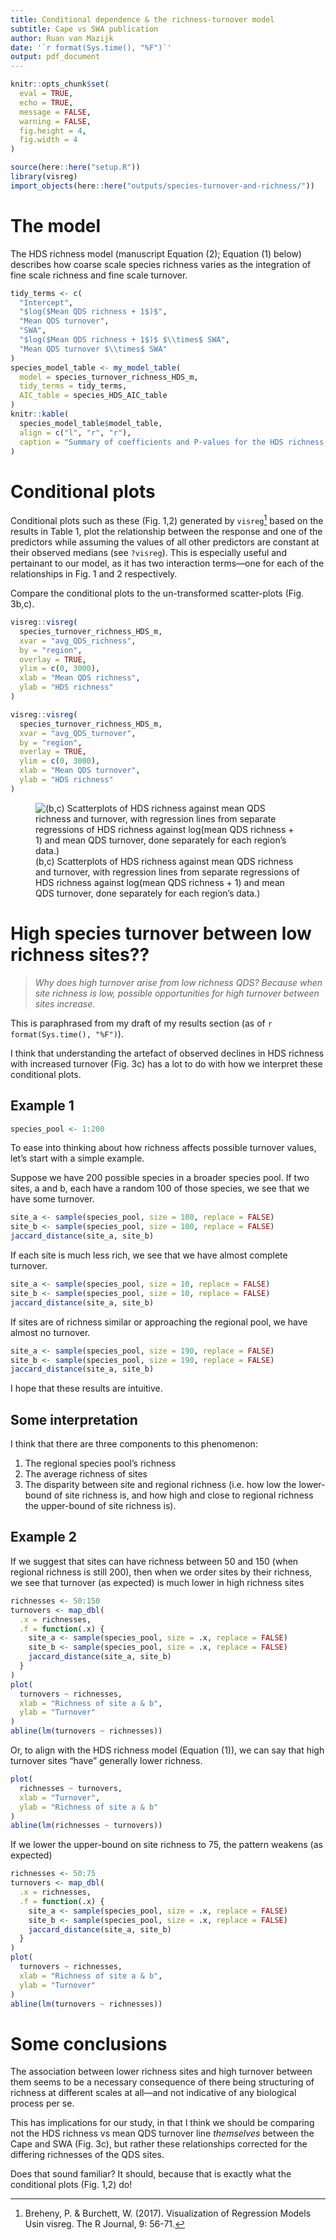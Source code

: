 ```yaml
---
title: Conditional dependence & the richness-turnover model
subtitle: Cape vs SWA publication
author: Ruan van Mazijk
date: '`r format(Sys.time(), "%F")`'
output: pdf_document
---
```


```r
knitr::opts_chunk$set(
  eval = TRUE,
  echo = TRUE,
  message = FALSE,
  warning = FALSE,
  fig.height = 4,
  fig.width = 4
)
```

```r
source(here::here("setup.R"))
library(visreg)
import_objects(here::here("outputs/species-turnover-and-richness/"))
```

# The model

The HDS richness model (manuscript Equation (2); Equation (1) below) describes how coarse scale species richness varies as the integration of fine scale richness and fine scale turnover.

\begin{equation}
\begin{split}
  HDS \ richness =
    &\ Intercept + \\
    &\ Mean \ QDS \ richness +
       Mean \ QDS \ turnover +
       SWA + 
       (= \ main \ effects) \\
    &\ Mean \ QDS \ richness \times SWA + \ (= \ interaction \ effects) \\
    &\ Mean \ QDS \ turnover \times SWA
\end{split}
\end{equation}

```r
tidy_terms <- c(
  "Intercept",
  "$log($Mean QDS richness + 1$)$",
  "Mean QDS turnover",
  "SWA",
  "$log($Mean QDS richness + 1$)$ $\\times$ SWA",
  "Mean QDS turnover $\\times$ SWA"
)
species_model_table <- my_model_table(
  model = species_turnover_richness_HDS_m,
  tidy_terms = tidy_terms,
  AIC_table = species_HDS_AIC_table
)
knitr::kable(
  species_model_table$model_table, 
  align = c("l", "r", "r"),
  caption = "Summary of coefficients and P-values for the HDS richness model in Equation (1) above"
)
```

# Conditional plots

Conditional plots such as these (Fig. 1,2) generated by `visreg`[^1] based on the results in Table 1, plot the relationship between the response and one of the predictors while assuming the values of all other predictors are constant at their observed medians (see `?visreg`). This is especially useful and pertainant to our model, as it has two interaction terms---one for each of the relationships in Fig. 1 and 2 respectively.

Compare the conditional plots to the un-transformed scatter-plots (Fig. 3b,c).

[^1]: Breheny, P. & Burchett, W. (2017). Visualization of Regression Models Usin visreg. The R Journal, 9: 56-71.

```r
visreg::visreg(
  species_turnover_richness_HDS_m, 
  xvar = "avg_QDS_richness", 
  by = "region", 
  overlay = TRUE, 
  ylim = c(0, 3000),
  xlab = "Mean QDS richness",
  ylab = "HDS richness"
)
```

```r
visreg::visreg(
  species_turnover_richness_HDS_m,
  xvar = "avg_QDS_turnover", 
  by = "region", 
  overlay = TRUE,
  ylim = c(0, 3000),
  xlab = "Mean QDS turnover",
  ylab = "HDS richness"
)
```

![(b,c) Scatterplots of HDS richness against mean QDS richness and turnover, with regression lines from separate regressions of HDS richness against log(mean QDS richness + 1) and mean QDS turnover, done separately for each region's data.)](../figures/fig-2-richness-vs-turnover_for-conditional-dependence-visreg.png)

# High species turnover between low richness sites??

> _Why does high turnover arise from low richness QDS? Because when site richness is low, possible opportunities for high turnover between sites increase._

This is paraphrased from my draft of my results section (as of `r format(Sys.time(), "%F")`).

I think that understanding the artefact of observed declines in HDS richness with increased turnover (Fig. 3c) has a lot to do with how we interpret these conditional plots.

## Example 1

```r
species_pool <- 1:200
```

To ease into thinking about how richness affects possible turnover values, let's start with a simple example.

Suppose we have 200 possible species in a broader species pool. If two sites, a and b, each have a random 100 of those species, we see that we have some turnover. 

```r
site_a <- sample(species_pool, size = 100, replace = FALSE)
site_b <- sample(species_pool, size = 100, replace = FALSE)
jaccard_distance(site_a, site_b)
```

If each site is much less rich, we see that we have almost complete turnover. 

```r
site_a <- sample(species_pool, size = 10, replace = FALSE)
site_b <- sample(species_pool, size = 10, replace = FALSE)
jaccard_distance(site_a, site_b)
```

If sites are of richness similar or approaching the regional pool, we have almost no turnover.

```r
site_a <- sample(species_pool, size = 190, replace = FALSE)
site_b <- sample(species_pool, size = 190, replace = FALSE)
jaccard_distance(site_a, site_b)
```

I hope that these results are intuitive.

## Some interpretation

I think that there are three components to this phenomenon:

1. The regional species pool's richness
2. The average richness of sites
3. The disparity between site and regional richness (i.e. how low the lower-bound of site richness is, and how high and close to regional richness the upper-bound of site richness is).

## Example 2

If we suggest that sites can have richness between 50 and 150 (when regional richness is still 200), then when we order sites by their richness, we see that turnover (as expected) is much lower in high richness sites

```r
richnesses <- 50:150
turnovers <- map_dbl(
  .x = richnesses,
  .f = function(.x) {
    site_a <- sample(species_pool, size = .x, replace = FALSE)
    site_b <- sample(species_pool, size = .x, replace = FALSE)
    jaccard_distance(site_a, site_b)
  }
)
plot(
  turnovers ~ richnesses, 
  xlab = "Richness of site a & b", 
  ylab = "Turnover"
)
abline(lm(turnovers ~ richnesses))
```

Or, to align with the HDS richness model (Equation (1)), we can say that high turnover sites "have" generally lower richness.

```r
plot(
  richnesses ~ turnovers, 
  xlab = "Turnover",
  ylab = "Richness of site a & b"
)
abline(lm(richnesses ~ turnovers))
```

If we lower the upper-bound on site richness to 75, the pattern weakens (as expected)

```r
richnesses <- 50:75
turnovers <- map_dbl(
  .x = richnesses,
  .f = function(.x) {
    site_a <- sample(species_pool, size = .x, replace = FALSE)
    site_b <- sample(species_pool, size = .x, replace = FALSE)
    jaccard_distance(site_a, site_b)
  }
)
plot(
  turnovers ~ richnesses, 
  xlab = "Richness of site a & b", 
  ylab = "Turnover"
)
abline(lm(turnovers ~ richnesses))
```

# Some conclusions

The association between lower richness sites and high turnover between them seems to be a necessary consequence of there being structuring of richness at different scales at all---and not indicative of any biological process per se.

This has implications for our study, in that I think we should be comparing not the HDS richness vs mean QDS turnover line _themselves_ between the Cape and SWA (Fig. 3c), but rather these relationships corrected for the differing richnesses of the QDS sites.

Does that sound familiar? It should, because that is exactly what the conditional plots (Fig. 1,2) do!
